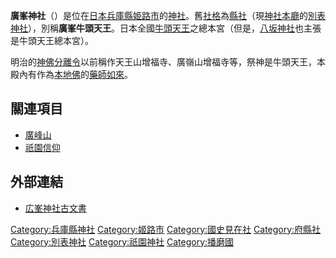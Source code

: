 {{日本神社
| name = 廣峯神社
| img = File:A Front Shrine of Hiromine.JPG
| img_capt = 拜殿
| image_width = 250px
| nihongo = 廣峯神社
| hiragana = ひろみねじんじゃ
| romaji = Hiromine Jinja
| location = [[兵庫縣|兵庫縣]][[姫路市|姫路市]]廣嶺山52
| god = [[素戔嗚尊|素戔嗚尊]]<br/>[[五十猛命|五十猛命]]
| type = [[縣社|縣社]]・[[別表神社|別表神社]]
| struct = 
| title = [[神佛靈場巡拜之道|神佛靈場巡拜之道]]74番（兵庫9番）
| open_year = [[天平_(聖武天皇)|天平]]5年（733年）
| cere_date = 4月18日
|}}

'''廣峯神社'''（{{lang|ja|ひろみねじんじゃ}}）是位在[[日本|日本]][[兵庫縣|兵庫縣]][[姫路市|姫路市]]的[[神社|神社]]。舊[[社格|社格]]為[[縣社|縣社]]（現[[神社本廳|神社本廳]]的[[別表神社|別表神社]]），別稱'''廣峯牛頭天王'''。日本全國[[牛頭天王|牛頭天王]]之總本宮（但是，[[八坂神社|八坂神社]]也主張是牛頭天王總本宮）。

明治的[[神佛分離令|神佛分離令]]以前稱作天王山增福寺、廣嶺山增福寺等，祭神是牛頭天王，本殿內有作為[[本地佛|本地佛]]的[[藥師如來|藥師如來]]。

== 關連項目 ==
* [[廣峰山|廣峰山]]
* [[祇園信仰|祇園信仰]]

== 外部連結 ==
{{Commonscat|Hiromine-jinja}}
* [https://web.archive.org/web/20150402110920/http://www.lib.kobe-u.ac.jp/products/hiromine/ 広峯神社古文書]

[[Category:兵庫縣神社|Category:兵庫縣神社]]
[[Category:姬路市|Category:姬路市]]
[[Category:國史見在社|Category:國史見在社]]
[[Category:府縣社|Category:府縣社]]
[[Category:別表神社|Category:別表神社]]
[[Category:祇園神社|Category:祇園神社]]
[[Category:播磨國|Category:播磨國]]